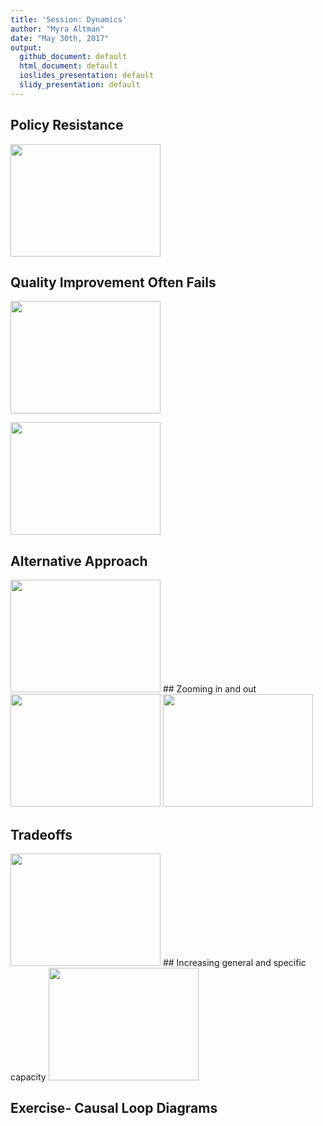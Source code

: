 ```yaml
---
title: 'Session: Dynamics'
author: "Myra Altman"
date: "May 30th, 2017"
output:
  github_document: default
  html_document: default
  ioslides_presentation: default
  slidy_presentation: default
---
```


## Policy Resistance 

<img src="https://cdn.rawgit.com/LZIM/teampsd/hexagon_icons/np_remove-team_476525_003F72.svg" width="240" height="180">

## Quality Improvement Often Fails

<img src="https://cdn.rawgit.com/LZIM/teampsd/hexagon_icons/np_teamwork_749610_003F72.svg" width="240" height="180">

<img src="https://cdn.rawgit.com/LZIM/teampsd/hexagon_icons/np_idea_884671_003F72.svg " width="240" height="180">

## Alternative Approach
<img src="https://cdn.rawgit.com/LZIM/teampsd/hexagon_icons/ np_idea_884671_003F72.svg" width="240" height="180">
## Zooming in and out 
<img src="https://cdn.rawgit.com/LZIM/teampsd/hexagon_icons/np_collapse_926266_000000%20(1).svg" width="240" height="180"> <img src="https://cdn.rawgit.com/LZIM/teampsd/hexagon_icons/np_view_926267_000000.svg" width="240" height="180">

## Tradeoffs
<img src="https://cdn.rawgit.com/LZIM/teampsd/hexagon_icons/np_settings_339117_003F72.svg  " width="240" height="180">
## Increasing general and specific capacity
<img src="https://cdn.rawgit.com/LZIM/teampsd/hexagon_icons/np_communication_884666_003F72.svg" width="240" height="180">

## Exercise- Causal Loop Diagrams 


